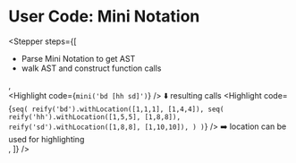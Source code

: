 
# User Code: Mini Notation

<Stepper
  steps={[
    <ul className="list-decimal pl-8">
      <li>Parse Mini Notation to get AST</li>
      <li>walk AST and construct function calls</li>
    </ul>,
    <div className="space-y-2 py-2">
      <Highlight code={`mini('bd [hh sd]')`} />
      <span>⬇️ resulting calls</span>
      <Highlight
        code={`seq(
  reify('bd').withLocation([1,1,1], [1,4,4]),
  seq(
    reify('hh').withLocation([1,5,5], [1,8,8]),
    reify('sd').withLocation([1,8,8], [1,10,10]),
  )
)`}
      />
      <span>➡️ location can be used for highlighting</span>
    </div>,
  ]}
/>
